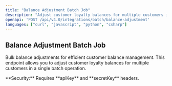 ```yaml
---
title: "Balance Adjustment Batch Job"
description: "Adjust customer loyalty balances for multiple customers in a single API call for efficient balance management."
openapi: 'POST /api/v4.0/integrations/batch/balance-adjustment'
languages: ["curl", "javascript", "python", "csharp"]
---
```


## Balance Adjustment Batch Job

Bulk balance adjustments for efficient customer balance management. This endpoint allows you to adjust customer loyalty balances for multiple customers in a single batch operation.

<Info>
**Security:** Requires **apiKey** and **secretKey** headers.
</Info>
